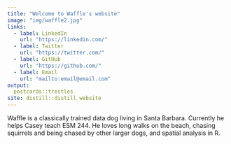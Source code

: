 ```yaml
---
title: "Welcome to Waffle's website"
image: "img/waffle2.jpg"
links:
  - label: LinkedIn
    url: "https://linkedin.com/"
  - label: Twitter
    url: "https://twitter.com/"
  - label: GitHub
    url: "https://github.com/"
  - label: Email
    url: "mailto:email@email.com"
output:
  postcards::trestles
site: distill::distill_website
---
```


Waffle is a classically trained data dog living in Santa Barbara. 
Currently he helps Casey teach ESM 244. He loves long walks on the beach, 
chasing squirrels and being chased by other larger dogs, and spatial analysis in R.

